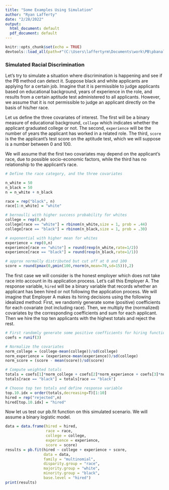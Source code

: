 ```yaml
---
title: "Some Examples Using Simulation"
author: "Ryan Lafferty"
date: "2/28/2022"
output:
  html_document: default
  pdf_document: default
---
```


```r
knitr::opts_chunk$set(echo = TRUE)
devtools::load_all(path=r"(C:\Users\laffertyrm\Documents\work\PB\pbanalysis)")

```

### Simulated Racial Discrimination 

 Let's try to simulate a situation where discrimination is happening 
 and see if the PB method can detect it.
 Suppose black and white applicants are applying for a certain job.
 Imagine that it is permissible to judge applicants based on educational 
 background, years of experience in the role, and results from a certain aptitude
 test administered to all applicants. However, we assume that it is not permissible
 to judge an applicant directly on the basis of his/her race. 
 
 Let us define the three covariates of interest. The first will be a binary 
 measure of educational background, `college` which indicates whether the applicant 
 graduated college or not. The second, `experience` will be the number of years
 the applicant has worked in a related role. The third, `score` is the the 
 applicant's test score on the aptitude test, which we will suppose is a number
 between 0 and 100. 
 
 We will assume that the first two covariates may depend on the applicant's race,
 due to possible socio-economic factors, while the third has no relationship to
 the applicant's race. 
 
 ```r
# Define the race category, and the three covariates

n_white = 50
n_black = 50
n = n_white + n_black

race = rep("black", n)
race[1:n_white] = "white"

# bernoulli with higher success probability for whites
college = rep(0,n)
college[race == "white"] = rbinom(n_white,size = 1, prob = .44)
college[race == "black"] = rbinom(n_black,size = 1, prob = .30)

# exponential with higher mean for whites
experience = rep(0,n)
experience[race == "white"] = round(rexp(n_white,rate=1/2))
experience[race == "black"] = round(rexp(n_black,rate=1/1))

# approx normally distributed but cut off at 0 and 100
score = round(pmax(0,pmin(100,rnorm(n,mean=70,sd=15))),2)

 ```
 
 
 The first case we will consider is the honest employer which does not take race
 into account in its application process. Let's call this Employer A. The 
 response variable, `hired` will be a binary variable that records whether an
 applicant has been hired or not following the application process. We will 
 imagine that Employer A makes its hiring decisions using the following
 idealized method: First, we randomly generate some (positive) coefficients for 
 each covariate (not including race). Then, we multiply the (normalized) covariates
 by the corresponding coefficients and sum for each applicant. Then we hire the 
 top ten applicants with the highest totals and reject the rest.
 
 ```r
 # First randomly generate some positive coefficients for hiring function
 coefs = runif(3)
 
 # Normalize the covariates 
 norm_college = (college-mean(college))/sd(college)
 norm_experience = (experience-mean(experience))/sd(college) 
 norm_score = (score - mean(score))/sd(score)
 
 # Compute weighted totals
 totals = coefs[1]*norm_college + coefs[2]*norm_experience + coefs[3]*norm_score
 totals[race == "black"] = totals[race == "black"]
 
 # Choose top ten totals and define response variable
 top.10.idx = order(totals,decreasing=T)[1:10]
 hired = rep("rejected",n)
 hired[top.10.idx] = "hired"
 
 ```
 
 Now let us test our pb.fit function on this simulated scenario. We will assume
 a binary logistic model. 
 
 ```r
 data = data.frame(hired = hired,
                   race = race,
                   college = college,
                   experience = experience,
                   score = score)
 results = pb.fit(hired ~ college + experience + score,
                  data = data,
                  family = "multinomial",
                  disparity.group = "race",
                  majority.group = "white",
                  minority.group = "black",
                  base.level = "hired")
 print(results)
 ```
